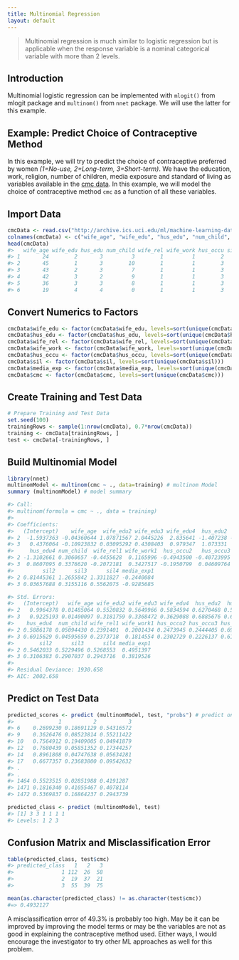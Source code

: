 ```yaml
---
title: Multinomial Regression
layout: default
---
```

> Multinomial regression is much similar to logistic regression but is applicable when the response variable is a nominal categorical variable with more than 2 levels.

## Introduction
Multinomial logistic regression can be implemented with `mlogit()` from mlogit package and `multinom()` from `nnet` package. We will use the latter for this example.

## Example: Predict Choice of Contraceptive Method

In this example, we will try to predict the choice of contraceptive preferred by women _(1=No-use, 2=Long-term, 3=Short-term)_. We have the education, work, religion, number of children, media exposure and standard of living as variables available in the [cmc data](http://archive.ics.uci.edu/ml/datasets/Contraceptive+Method+Choice). In this example, we will model the choice of contraceptive method `cmc` as a function of all these variables. 

## Import Data
```r
cmcData <- read.csv("http://archive.ics.uci.edu/ml/machine-learning-databases/cmc/cmc.data", stringsAsFactors=FALSE, header=F)
colnames(cmcData) <- c("wife_age", "wife_edu", "hus_edu", "num_child", "wife_rel", "wife_work", "hus_occu", "sil", "media_exp", "cmc")
head(cmcData)
#>   wife_age wife_edu hus_edu num_child wife_rel wife_work hus_occu sil media_exp cmc
#> 1       24        2       3         3        1         1        2   3         0   1
#> 2       45        1       3        10        1         1        3   4         0   1
#> 3       43        2       3         7        1         1        3   4         0   1
#> 4       42        3       2         9        1         1        3   3         0   1
#> 5       36        3       3         8        1         1        3   2         0   1
#> 6       19        4       4         0        1         1        3   3         0   1
```

## Convert Numerics to Factors
```r
cmcData$wife_edu <- factor(cmcData$wife_edu, levels=sort(unique(cmcData$wife_edu)))
cmcData$hus_edu <- factor(cmcData$hus_edu, levels=sort(unique(cmcData$hus_edu)))
cmcData$wife_rel <- factor(cmcData$wife_rel, levels=sort(unique(cmcData$wife_rel)))
cmcData$wife_work <- factor(cmcData$wife_work, levels=sort(unique(cmcData$wife_work)))
cmcData$hus_occu <- factor(cmcData$hus_occu, levels=sort(unique(cmcData$hus_occu)))
cmcData$sil <- factor(cmcData$sil, levels=sort(unique(cmcData$sil)))
cmcData$media_exp <- factor(cmcData$media_exp, levels=sort(unique(cmcData$media_exp)))
cmcData$cmc <- factor(cmcData$cmc, levels=sort(unique(cmcData$cmc)))
```

## Create Training and Test Data
```r
# Prepare Training and Test Data
set.seed(100)
trainingRows <- sample(1:nrow(cmcData), 0.7*nrow(cmcData))
training <- cmcData[trainingRows, ]
test <- cmcData[-trainingRows, ]
```

## Build Multinomial Model
```r
library(nnet)
multinomModel <- multinom(cmc ~ ., data=training) # multinom Model
summary (multinomModel) # model summary

#> Call:
#> multinom(formula = cmc ~ ., data = training)
#> 
#> Coefficients:
#>   (Intercept)    wife_age  wife_edu2 wife_edu3 wife_edu4  hus_edu2  hus_edu3
#> 2  -1.5937363 -0.04360644 1.07871567 2.0445226  2.835641 -1.407238 -1.268765
#> 3   0.4376064 -0.10923832 0.03095292 0.4308403  0.979347  1.073331  1.150374
#>     hus_edu4 num_child  wife_rel1 wife_work1  hus_occu2   hus_occu3 hus_occu4
#> 2 -1.3102661 0.3060657 -0.4455628  0.1165996 -0.4943500 -0.40723995 1.2664442
#> 3  0.8607095 0.3376620 -0.2072181  0.3427517 -0.1950799  0.04609764 0.5596847
#>         sil2      sil3      sil4 media_exp1
#> 2 0.81445361 1.2655842 1.3311827 -0.2440084
#> 3 0.03657688 0.3155116 0.5562075 -0.9285685

#> Std. Errors:
#>   (Intercept)   wife_age wife_edu2 wife_edu3 wife_edu4  hus_edu2  hus_edu3
#> 2   0.9964378 0.01485064 0.5520832 0.5649966 0.5834594 0.6270468 0.5823429
#> 3   0.9225193 0.01400097 0.3181759 0.3368472 0.3629088 0.6885676 0.6837955
#>    hus_edu4  num_child wife_rel1 wife_work1 hus_occu2 hus_occu3 hus_occu4
#> 2 0.5886178 0.05094430 0.2391401  0.2001434 0.2473945 0.2444405 0.6986301
#> 3 0.6915629 0.04595659 0.2373718  0.1814554 0.2302729 0.2226137 0.6189151
#>        sil2      sil3      sil4 media_exp1
#> 2 0.5462033 0.5229496 0.5268553  0.4951397
#> 3 0.3106383 0.2907037 0.2943716  0.3819526
#> 
#> Residual Deviance: 1930.658 
#> AIC: 2002.658
```

## Predict on Test Data
```r
predicted_scores <- predict (multinomModel, test, "probs") # predict on new data
#>              1          2          3
#> 6    0.2699230 0.18691129 0.54316572
#> 9    0.3626476 0.08523814 0.55211422
#> 10   0.7564912 0.19409005 0.04941879
#> 12   0.7680439 0.05851352 0.17344257
#> 14   0.8961808 0.04747638 0.05634281
#> 17   0.6677357 0.23683800 0.09542632
#> .
#> .
#> 1464 0.5523515 0.02851988 0.4191287
#> 1471 0.1816340 0.41055467 0.4078114
#> 1472 0.5369837 0.16864237 0.2943739

predicted_class <- predict (multinomModel, test)
#> [1] 3 3 1 1 1 1
#> Levels: 1 2 3
```

## Confusion Matrix and Misclassification Error
```r
table(predicted_class, test$cmc)
#> predicted_class   1   2   3
#>               1 112  26  58
#>               2  19  37  21
#>               3  55  39  75

mean(as.character(predicted_class) != as.character(test$cmc))
#=> 0.4932127
```

A misclassification error of 49.3% is probably too high. May be it can be improved by improving the model terms or may be the variables are not as good in explaining the contraceptive method used. Either ways, I would encourage the investigator to try other ML approaches as well for this problem.
